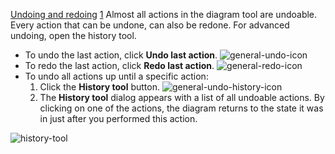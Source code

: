 [[Property:title|Undoing and redoing]]
[[Property:weight|1]]
Almost all actions in the diagram tool are undoable. Every action that can be undone, can also be redone. For advanced undoing, open the history tool.

{{tip| '''Tip''': Undo actions cannot be undone. Use redo to undo an undo action. }}
* To undo the last action, click '''Undo last action'''.  [[Image:general-undo-icon]]  
* To redo the last action, click '''Redo last action'''.  [[Image:general-redo-icon]]  
* To undo all actions up until a specific action: 
*# Click the '''History tool''' button.  [[Image:general-undo-history-icon]]  
*# The '''History tool''' dialog appears with a list of all undoable actions. By clicking on one of the actions, the diagram returns to the state it was in just after you performed this action. <br/>
 [[Image:history-tool]]  


{{note| '''Note''': When an action is performed that cannot be undone, the history tool is emptied. }}




